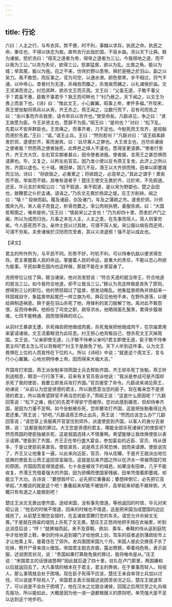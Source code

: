 ```yaml
---
---
---
```

title: 行论
---



六曰：人主之行，与布衣异。势不便，时不利，事雠以求存。执民之命。执民之命，重任也，不得以快志为故。故布衣行此指於国，不容乡曲。尧以天下让舜。鲧为诸侯，怒於尧曰：“得天之道者为帝，得帝之道者为三公。今我得地之道，而不以我为三公。”以尧为失论，欲得三公。怒甚猛兽，欲以为乱。比兽之角，能以为城；举其尾，能以为旌。召之不来，仿佯於野以患帝。舜於是殛之於羽山，副之以吴刀。禹不敢怨，而反事之。官为司空，以通水潦。颜色黎黑，步不相过，窍气不通，以中帝心。昔者纣为无道，杀梅伯而醢之，杀鬼侯而脯之，以礼诸侯於庙。文王流涕而咨之。纣恐其畔，欲杀文王而灭周。文王曰：“父虽无道，子敢不事父乎？君虽不惠，臣敢不事君乎？孰王而可畔也？”纣乃赦之。天下闻之，以文王为畏上而哀下也。《诗》曰：“惟此文王，小心翼翼。昭事上帝，聿怀多福。”齐攻宋，燕王使张魁将燕兵以从焉，齐王杀之。燕王闻之，泣数行而下，召有司而告之曰：“余兴事而齐杀我使，请令举兵以攻齐也。”使受命矣。凡繇进见，争之曰：“贤王故愿为臣。今王非贤主也，愿辞不为臣。”昭王曰：“是何也？”对曰：“松下乱，先君以不安弃群臣也。王苦痛之，而事齐者，力不足也。今魁死而王攻齐，是视魁而贤於先君。”王曰：“诺。”请王止兵，王曰：“然则若何？”凡繇对曰：“请王缟素辟舍於郊，遣使於齐，客而谢焉，曰：‘此尽寡人之罪也。大王贤主也，岂尽杀诸侯之使者哉？然而燕之使者独死，此弊邑之择人不谨也。愿得变更请罪。’”使者行至齐，齐王方大饮，左右官实御者甚众，因令使者进报。使者报，言燕王之甚恐惧而请罪也。毕，又复之，以矜左右官实。因乃发小使以反令燕王复舍。此济上之所以败，齐国以虚也。七十城，微田单，固几不反。湣王以大齐骄而残，田单以即墨城而立功。诗曰： “将欲毁之，必重累之；将欲踣之，必高举之。”其此之谓乎！累矣而不毁，举矣而不踣，其唯有道者乎！楚庄王使文无畏於齐，过於宋，不先假道。还反，华元言於宋昭公曰：“往不假道，来不假道，是以宋为野鄙也。楚之会田也，故鞭君之仆於孟诸。请诛之。”乃杀文无畏於扬梁之堤。庄王方削袂，闻之曰：“嘻！” 投袂而起。履及诸庭，剑及诸门，车及之蒲疏之市。遂舍於郊。兴师围宋九月。宋人易子而食之，析骨而爨之。宋公肉袒执牺，委服告病，曰：“大国若宥图之，唯命是听。”庄王曰：“情矣宋公之言也！”乃为却四十里，而舍於卢门之阖，所以为成而归也。凡事之本在人主，人主之患，在先事而简人。简人则事穷矣。今人臣死而不当，亲帅士民以讨其故，可谓不简人矣。宋公服以病告而还师，可谓不穷矣。夫舍诸侯於汉阳而饮至者，其以义进退邪！强不足以成此也。

【译文】

君主的所作所为，与平民不同。形势不好，时机不利，可以恃奉仇敌以便求得生存。君主掌握着人民的命运。掌握着人民的命运，是重大的责任，不能以恣心所欲为能事。平民如果在国内也这样做，那就不能在乡里容身了。

尧把帝位让给了舜。鲧当诸侯，他对尧发怒说：“符合天道的就当帝王，符合地道的就当三公。如今我符合地道，却不让我当三公。”鲧认为尧这样做是丧失了原则，想得到三公的职位。他的愤怒超过了猛兽，想发动叛乱。他象猛兽把角并排起来一样固城自守，象猛兽举起尾巴一样立旗为号。舜召见他他不来，在野外游荡，以便给舜制造祸患。舜于是在羽山杀死了他，用锋利的吴刀肢解丁他。禹对此不敢怨恨，反而侍奉舜。他担任了司空之职，疏导洪水。他晒得面孔黧黑，累得步履艰难，七窍不能畅通．因而很得舜的欢心。

从前纣王暴虐无遭，杀死梅伯把他做成肉酱，杀死鬼侯把他做成肉干，在宗庙里用来宴请诸侯。文王流着眼泪为此叹息。纣王担心他背叛自己，想杀死文王灭掉周国。文王说，“父亲即使无道，儿子敢不侍奉父亲吗?君主即使无道，臣子敢不恃奉君主吗?君主怎么可以背叛呢?”纣王于是赦免了他。天下人听到这件事，认为文王畏惧在上位的人而哀怜在下位的人。所以《诗经》中说；“就是这个周文王，言与行小心翼翼。心地光明侍奉上帝。因而得来大福大吉。”

齐国攻打宋国，燕王派张魁率领燕国士兵去帮助齐国，齐王却杀死丁张魁。燕王听到送梢息，眼泪一行行落下来，召来有关官员告诉他说：“我派是参战可是齐国却杀死了我的使臣，我要立即发兵攻打齐国。”官员接受了命令。凡繇进来谒见燕王，劝谏说：“从前认为您是贤德的君主，所以我愿意当您的臣子。现在看来您不是贤德的君主，所以我希望辞官不再当您的臣子。”燕昭王说：“这是什么原因呢？”凡繇回答说：“松下之难，我们的先君不得安宁而被俘。您对此感到痛苦，但却侍奉齐国，是因为力量不足啊。如今张魁被杀死，您却要攻打齐国，这是把张魁看得比先君还重。”燕王说；“好吧。”凡繇请燕王停止出兵，燕王说：“然而应该怎么办?”几繇回答说；“请您穿上丧服离开官室住到郊外，派遣使臣到齐国，以客人的身分去谢罪，说：‘这都是我的罪过。大王您是贤德的君主，哪能全部杀死诸侯们的使臣呢?然而燕国的使臣独被杀死，这是我国选择人不慎重啊。希望能够让我改换使臣以表示请罪。”使臣到了齐国，齐王正在举行盛大宴会，参加宴会的近臣、官员、待从很多，于是让使臣前来禀告。使臣禀告，说是燕王非常恐惧，因而来请罪。使臣说完了，齐王又让他重复一遍，以此来向近臣，官员、侍从炫耀。于是齐王就派出地位低微的使臣去让燕王返回宫室届住。这就是后来齐国之所以在济水一带被燕国打败的原困，齐国因而变得很虚弱。七十余座被攻下的城邑，如果没有田单，几乎不能收复。齐湣王凭借着强大的齐国，因为骄横而使国家残破，田单凭借着即墨城，却能立下大功。古诗说：“要想毁坏它，必先把它重叠起；要想摔倒它，必先把它高举起。”大概说的就是这个吧！重叠起来却能不被毁坏，高举起来却能不被摔倒，大概只有有道之人能做到吧！

楚庄王派文无畏出使齐国，途经宋国，没有事先借道。等他返回的时傧，华元对宋昭公说：“他去的时候不借道，回来的时候也不借道，这是把宋国当成楚国的边远城邑了。从前楚王眼您会猎时，在孟诸故意鞭打您的车夫。请您允许杀掉文无畏。”于是就在扬粱的堤防上杀死了文无畏。楚庄王正悠闲地把手揣在衣袖里，听到达消息后说；“哼！”就拂袖而起，来不及穿鞋、佩剑、乘车，奉鞋的侍从追到庭院中才给他穿上鞋，奉剑的侍从追到寝门才给他佩上剑，驾车的驭者追到蒲疏街市上才让他乘上车。接着住在了郊外。发兵围困宋国九个月。宋国人彼此交换孩子杀了吃掉，劈开尸骨来烧火傲饭。宋国君主脱去衣服，露出臂膀，牵着纯色牲，表示屈服，述说困苦状况，说：“贵国如果打算赦免我的罪过，我将唯命是从。”庄王说：“宋国君主的话很诚恳啊!”因此就后退了四十里，驻扎在卢门那里，两国媾和以后就返回去了。大凡事情的根本在于君主，君主的弊病，在于重事而轻人。轻视人，那么事情就会处于困境。现在臣子死得不应该，楚庄王亲自率领士兵加以讨伐，可以说是不轻视人了。宋国君主表示屈服述说困苦状况之后，楚庄王就退军了，可以说是不会处于困境了。他在汉水之北盟会诸侯，回国之后用饮至之礼向祖先报功，所以能如此，大概是因为他一进一退都根据义的原则吧，单凭强大是不足以达到这个地步的。